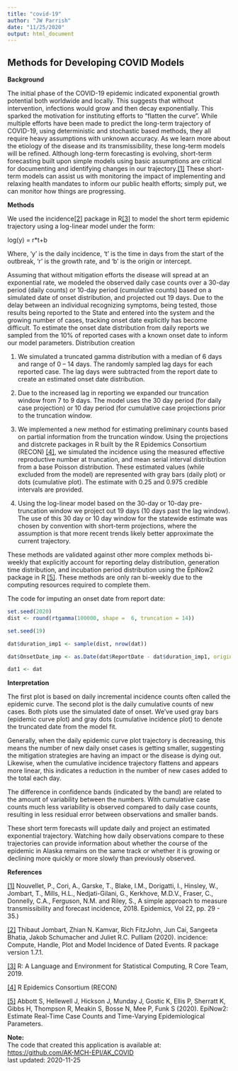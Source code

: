---
title: "covid-19"
author: "JW Parrish"
date: "11/25/2020"
output: html_document
---

## Methods for Developing COVID Models


**Background**    

The initial phase of the COVID-19 epidemic indicated exponential growth potential both worldwide and locally. This suggests that without intervention, infections would grow and then decay exponentially. This sparked the motivation for instituting efforts to “flatten the curve”. While multiple efforts have been made to predict the long-term trajectory of COVID-19, using deterministic and stochastic based methods, they all require heavy assumptions with unknown accuracy. As we learn more about the etiology of the disease and its transmissibility, these long-term models will be refined.
Although long-term forecasting is evolving, short-term forecasting built upon simple models using basic assumptions are critical for documenting and identifying changes in our trajectory.[[1]](#references) These short-term models can assist us with monitoring the impact of implementing and relaxing health mandates to inform our public health efforts; simply put, we can monitor how things are progressing.


**Methods**   

We used the incidence[[2]](#references) package in R[[3]](#references) to model the short term epidemic trajectory using a log-linear model under the form:

log(y) = r*t+b

Where, ‘y’ is the daily incidence, ‘t’ is the time in days from the start of the outbreak, ‘r’ is the growth rate, and ‘b’ is the origin or intercept. 

Assuming that without mitigation efforts the disease will spread at an exponential rate, we modeled the observed daily case counts over a 30-day period (daily counts) or 10-day period (cumulative counts) based on a simulated date of onset distribution, and projected out 19 days. Due to the delay between an individual recognizing symptoms, being tested, those results being reported to the State and entered into the system and the growing number of cases, tracking onset date explicitly has become difficult. To estimate the onset date distribution from daily reports we sampled from the 10% of reported cases with a known onset date to inform our model parameters. 
Distribution creation  

1. We simulated a truncated gamma distribution with a median of 6 days and range of 0 – 14 days. The randomly sampled lag days for each reported case.  The lag days were subtracted from the report date to create an estimated onset date distribution.    

2. Due to the increased lag in reporting we expanded our truncation window from 7 to 9 days. The model uses the 30 day period (for daily case projection) or 10 day period (for cumulative case projections prior to the truncation window.  

3. We implemented a new method for estimating preliminary counts based on partial information from the truncation window. Using the projections and distcrete packages in R built by the R Epidemics Consortium (RECON) [[4]](#references), we simulated the incidence using the measured effective reproductive number at truncation,  and mean serial interval distribution from a base Poisson distribution. These estimated values (while excluded from the model) are represented with gray bars (daily plot) or dots (cumulative plot). The estimate with 0.25 and 0.975 credible intervals are provided.  

4. Using the log-linear model based on the 30-day or 10-day pre-truncation window we project out 19 days (10 days past the lag window).  The use of this 30 day or 10 day window for the statewide estimate was chosen by convention with short-term projections, where the assumption is that more recent trends likely better approximate the current trajectory.  

These methods are validated against other more complex methods bi-weekly that explicitly account for reporting delay distribution, generation time distribution, and incubation period distribution using the EpiNow2 package in R [[5]](#references). These methods are only ran bi-weekly due to the computing resources required to complete them.   

The code for imputing an onset date from report date:  
```{r eval = FALSE}

set.seed(2020)
dist <- round(rtgamma(100000, shape =  6, truncation = 14))

set.seed(19)

dat$duration_imp1 <- sample(dist, nrow(dat))

dat$OnsetDate_imp <- as.Date(dat$ReportDate - dat$duration_imp1, origin = "1970-01-01")

dat1 <- dat
```


**Interpretation**    

The first plot is based on daily incremental incidence counts often called the epidemic curve. The second plot is the daily cumulative counts of new cases. Both plots use the simulated date of onset. We’ve used gray bars (epidemic curve plot) and gray dots (cumulative incidence plot) to denote the truncated date from the model fit.

Generally, when the daily epidemic curve plot trajectory is decreasing, this means the number of new daily onset cases is getting smaller, suggesting the mitigation strategies are having an impact or the disease is dying out. Likewise, when the cumulative incidence trajectory flattens and appears more linear, this indicates a reduction in the number of new cases added to the total each day. 

The difference in confidence bands (indicated by the band) are related to the amount of variability between the numbers. With cumulative case counts much less variability is observed compared to daily case counts, resulting in less residual error between observations and smaller bands.  

These short term forecasts will update daily and project an estimated exponential trajectory. Watching how daily observations compare to these trajectories can provide information about whether the course of the epidemic in Alaska remains on the same track or whether it is growing or declining more quickly or more slowly than previously observed.


**References**  

[[1]](https://doi.org/10.1016/j.epidem.2017.02.012) Nouvellet, P., Cori, A., Garske, T., Blake, I.M., Dorigatti, I., Hinsley, W., Jombart, T., Mills, H.L., Nedjati-Gilani, G., Kerkhove, M.D.V., Fraser, C., Donnelly, C.A., Ferguson, N.M. and Riley, S., A simple approach to measure transmissibility and forecast incidence, 2018. Epidemics, Vol 22, pp. 29 - 35.)

[[2]](https://doi.org/10.5281/zenodo.2584018) Thibaut Jombart, Zhian N. Kamvar, Rich FitzJohn, Jun Cai, Sangeeta Bhatia, Jakob
Schumacher and Juliet R.C. Pulliam (2020). incidence: Compute, Handle, Plot and Model
Incidence of Dated Events. R package version 1.7.1.

[[3]](https://www.r-project.org/) R: A Language and Environment for Statistical Computing, R Core Team, 2019.    

[[4]](https://www.repidemicsconsortium.org/) R Epidemics Consortium (RECON)

[[5]](https://epiforecasts.io/EpiNow2/) Abbott S, Hellewell J, Hickson J, Munday J, Gostic K, Ellis P, Sherratt K, Gibbs H, Thompson R, Meakin S, Bosse N, Mee P, Funk S (2020). EpiNow2: Estimate Real-Time Case Counts and Time-Varying Epidemiological Parameters.

**Note:**  
The code that created this application is available at:   
<https://github.com/AK-MCH-EPI/AK_COVID>  
last updated: 2020-11-25 

